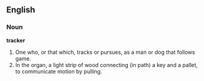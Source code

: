 ==English==

===Noun===

'''tracker'''

#One who, or that which, tracks or pursues, as a man or dog that follows game.
#In the organ, a light strip of wood connecting (in path) a key and a pallet, to communicate motion by pulling.